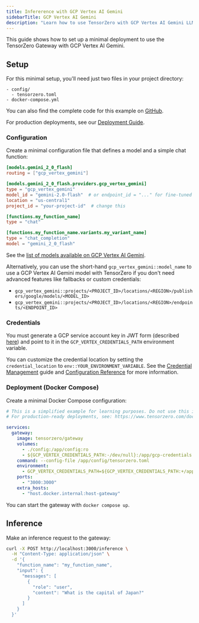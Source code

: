 ```yaml
---
title: Infererence with GCP Vertex AI Gemini
sidebarTitle: GCP Vertex AI Gemini
description: "Learn how to use TensorZero with GCP Vertex AI Gemini LLMs: open-source gateway, observability, optimization, evaluations, and experimentation."
---
```


This guide shows how to set up a minimal deployment to use the TensorZero Gateway with GCP Vertex AI Gemini.

## Setup

For this minimal setup, you'll need just two files in your project directory:

```
- config/
  - tensorzero.toml
- docker-compose.yml
```

<Tip>

You can also find the complete code for this example on [GitHub](https://github.com/tensorzero/tensorzero/tree/main/examples/guides/providers/gcp-vertex-ai-gemini).

</Tip>

For production deployments, see our [Deployment Guide](/gateway/deployment/).

### Configuration

Create a minimal configuration file that defines a model and a simple chat function:

```toml title="config/tensorzero.toml"
[models.gemini_2_0_flash]
routing = ["gcp_vertex_gemini"]

[models.gemini_2_0_flash.providers.gcp_vertex_gemini]
type = "gcp_vertex_gemini"
model_id = "gemini-2.0-flash"  # or endpoint_id = "..." for fine-tuned models and custom endpoints
location = "us-central1"
project_id = "your-project-id"  # change this

[functions.my_function_name]
type = "chat"

[functions.my_function_name.variants.my_variant_name]
type = "chat_completion"
model = "gemini_2_0_flash"
```

See the [list of models available on GCP Vertex AI Gemini](https://cloud.google.com/vertex-ai/generative-ai/docs/learn/model-versions).

Alternatively, you can use the short-hand `gcp_vertex_gemini::model_name` to use a GCP Vertex AI Gemini model with TensorZero if you don't need advanced features like fallbacks or custom credentials:

- `gcp_vertex_gemini::projects/<PROJECT_ID>/locations/<REGION>/publishers/google/models/<MODEL_ID>`
- `gcp_vertex_gemini::projects/<PROJECT_ID>/locations/<REGION>/endpoints/<ENDPOINT_ID>`

### Credentials

You must generate a GCP service account key in JWT form (described [here](https://cloud.google.com/docs/authentication/provide-credentials-adc#service-account)) and point to it in the `GCP_VERTEX_CREDENTIALS_PATH` environment variable.

You can customize the credential location by setting the `credential_location` to `env::YOUR_ENVIRONMENT_VARIABLE`.
See the [Credential Management](/gateway/guides/credential-management/) guide and [Configuration Reference](/gateway/configuration-reference/) for more information.

### Deployment (Docker Compose)

Create a minimal Docker Compose configuration:

```yaml title="docker-compose.yml"
# This is a simplified example for learning purposes. Do not use this in production.
# For production-ready deployments, see: https://www.tensorzero.com/docs/gateway/deployment

services:
  gateway:
    image: tensorzero/gateway
    volumes:
      - ./config:/app/config:ro
      - ${GCP_VERTEX_CREDENTIALS_PATH:-/dev/null}:/app/gcp-credentials.json:ro
    command: --config-file /app/config/tensorzero.toml
    environment:
      - GCP_VERTEX_CREDENTIALS_PATH=${GCP_VERTEX_CREDENTIALS_PATH:+/app/gcp-credentials.json}
    ports:
      - "3000:3000"
    extra_hosts:
      - "host.docker.internal:host-gateway"
```

You can start the gateway with `docker compose up`.

## Inference

Make an inference request to the gateway:

```bash
curl -X POST http://localhost:3000/inference \
  -H "Content-Type: application/json" \
  -d '{
    "function_name": "my_function_name",
    "input": {
      "messages": [
        {
          "role": "user",
          "content": "What is the capital of Japan?"
        }
      ]
    }
  }'
```
